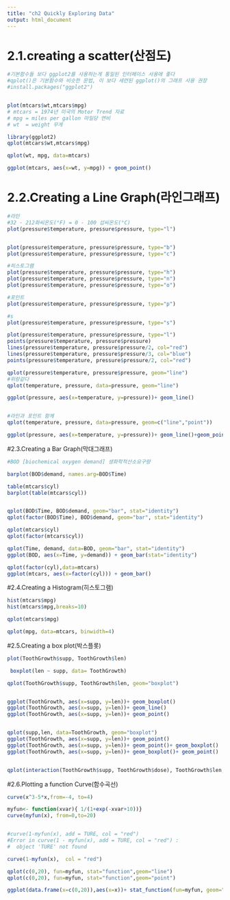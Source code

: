 ```yaml
---
title: "ch2 Quickly Exploring Data"
output: html_document
---
```


# 2.1.creating a scatter(산점도)
```r
#기본함수들 보다 ggplot2를 사용하는게 통일된 인터페이스 사용에 좋다
#qplot()은 기본함수와 비슷한 문법, 이 보다 세련된 ggplot()의 그래프 사용 권장
#install.packages("ggplot2")


plot(mtcars$wt,mtcars$mpg)
# mtcars = 1974년 미국의 Motor Trend 자료
# mpg = miles per gallon 마일당 연비
# wt  = weight 무게
```

```r

library(ggplot2)
qplot(mtcars$wt,mtcars$mpg)

qplot(wt, mpg, data=mtcars)

ggplot(mtcars, aes(x=wt, y=mpg)) + geom_point()
```


# 2.2.Creating a Line Graph(라인그래프)
```r
#라인 
#32 - 212화씨온도(°F) = 0 - 100 섭씨온도(°C) 
plot(pressure$temperature, pressure$pressure, type="l")


plot(pressure$temperature, pressure$pressure, type="b")
plot(pressure$temperature, pressure$pressure, type="c")

#히스토그램
plot(pressure$temperature, pressure$pressure, type="h")
plot(pressure$temperature, pressure$pressure, type="n")
plot(pressure$temperature, pressure$pressure, type="o")

#포인트
plot(pressure$temperature, pressure$pressure, type="p")

#s
plot(pressure$temperature, pressure$pressure, type="s")

plot(pressure$temperature, pressure$pressure, type="l")
points(pressure$temperature, pressure$pressure)
lines(pressure$temperature, pressure$pressure/2, col="red")
lines(pressure$temperature, pressure$pressure/3, col="blue")
points(pressure$temperature, pressure$pressure/2, col="red")

qplot(pressure$temperature, pressure$pressure, geom="line")
#위랑같다
qplot(temperature, pressure, data=pressure, geom="line")

ggplot(pressure, aes(x=temperature, y=pressure))+ geom_line()


#라인과 포인트 함께
qplot(temperature, pressure, data=pressure, geom=c("line","point")) 

ggplot(pressure, aes(x=temperature, y=pressure))+ geom_line()+geom_point() 

```


#2.3.Creating a Bar Graph(막대그래프)

```r
#BOD [biochemical oxygen demand] 생화학적산소요구량

barplot(BOD$demand, names.arg=BOD$Time)

table(mtcars$cyl)
barplot(table(mtcars$cyl))


qplot(BOD$Time, BOD$demand, geom="bar", stat="identity")
qplot(factor(BOD$Time), BOD$demand, geom="bar", stat="identity")

qplot(mtcars$cyl)
qplot(factor(mtcars$cyl))

qplot(Time, demand, data=BOD, geom="bar", stat="identity")
ggplot(BOD, aes(x=Time, y=demand)) + geom_bar(stat="identity")

qplot(factor(cyl),data=mtcars)
ggplot(mtcars, aes(x=factor(cyl))) + geom_bar()

```

#2.4.Creating a Histogram(히스토그램)

```r
hist(mtcars$mpg)
hist(mtcars$mpg,breaks=10)

qplot(mtcars$mpg)

qplot(mpg, data=mtcars, binwidth=4)
```

#2.5.Creating a box plot(박스플롯)
```r
plot(ToothGrowth$supp, ToothGrowth$len)

 boxplot(len ~ supp, data= ToothGrowth)

qplot(ToothGrowth$supp, ToothGrowth$len, geom="boxplot")


ggplot(ToothGrowth, aes(x=supp, y=len))+ geom_boxplot()
ggplot(ToothGrowth, aes(x=supp, y=len))+ geom_line()
ggplot(ToothGrowth, aes(x=supp, y=len))+ geom_point()


qplot(supp,len, data=ToothGrowth, geom="boxplot")
ggplot(ToothGrowth, aes(x=supp, y=len))+ geom_point()
ggplot(ToothGrowth, aes(x=supp, y=len))+ geom_point()+ geom_boxplot()
ggplot(ToothGrowth, aes(x=supp, y=len))+ geom_boxplot()+ geom_point()


qplot(interaction(ToothGrowth$supp, ToothGrowth$dose), ToothGrowth$len, geom="boxplot")
```

#2.6.Plotting a function Curve(함수곡선)

```r
curve(x^3-5*x,from=-4, to=4)

myfun<- function(xvar){ 1/(1+exp(-xvar+10))}
curve(myfun(x), from=0,to=20)


#curve(1-myfun(x), add = TURE, col = "red")
#Error in curve(1 - myfun(x), add = TURE, col = "red") : 
#  object 'TURE' not found

curve(1-myfun(x),  col = "red")

qplot(c(0,20), fun=myfun, stat="function",geom="line")
qplot(c(0,20), fun=myfun, stat="function",geom="point")

ggplot(data.frame(x=c(0,20)),aes(x=x))+ stat_function(fun=myfun, geom="line")



```
